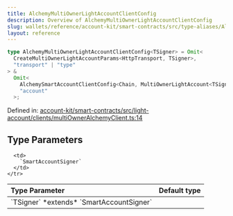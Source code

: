```yaml
---
title: AlchemyMultiOwnerLightAccountClientConfig
description: Overview of AlchemyMultiOwnerLightAccountClientConfig
slug: wallets/reference/account-kit/smart-contracts/src/type-aliases/AlchemyMultiOwnerLightAccountClientConfig
layout: reference
---
```


```ts
type AlchemyMultiOwnerLightAccountClientConfig<TSigner> = Omit<
  CreateMultiOwnerLightAccountParams<HttpTransport, TSigner>,
  "transport" | "type"
> &
  Omit<
    AlchemySmartAccountClientConfig<Chain, MultiOwnerLightAccount<TSigner>>,
    "account"
  >;
```

Defined in: [account-kit/smart-contracts/src/light-account/clients/multiOwnerAlchemyClient.ts:14](https://github.com/alchemyplatform/aa-sdk/blob/e3c1a23e6e03f44bf2db3afddb97a91b175cba58/account-kit/smart-contracts/src/light-account/clients/multiOwnerAlchemyClient.ts#L14)

## Type Parameters

<table>
  <thead>
    <tr>
      <th align="left">Type Parameter</th>
      <th align="left">Default type</th>
    </tr>
  </thead>

  <tbody>
    <tr>
      <td>
        `TSigner` *extends* `SmartAccountSigner`
      </td>

      <td>
        `SmartAccountSigner`
      </td>
    </tr>

  </tbody>
</table>
